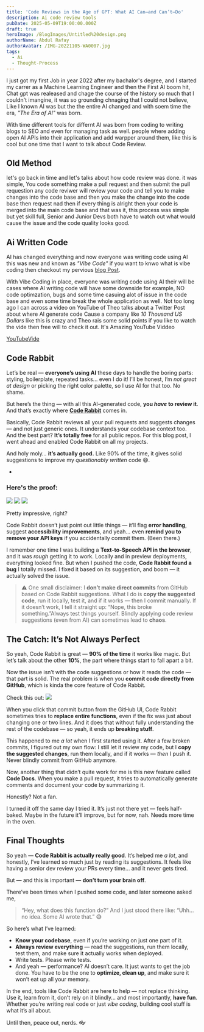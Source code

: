 ```yaml
---
title: 'Code Reviews in the Age of GPT: What AI Can—and Can’t—Do'
description: Ai code review tools
pubDate: 2025-05-09T19:00:00.000Z
draft: true
heroImage: /BlogImages/Untitled%20design.png
authorName: Abdul Rafay
authorAvatar: /IMG-20221105-WA0007.jpg
tags:
  - Ai
  - Thought-Process
---
```


I just got my first Job in year 2022 after my bachalor's degree, and I started my carrer as a Machine Learning Engineer and then the First AI boom hit, Chat gpt was realeased and chage the course of the history so much that I couldn't imangine, it was so grounding chnaging that I could not believe, Like I known AI was but the the entire AI changed and with soem time the era, *"The Era of AI"* was born.

With time different tools for differnt AI was born from coding to writing blogs to SEO and even for managing task as well. people where adding open AI APIs into their application and add warpper around them, like this is cool but one time that I want to talk about Code Review.

## Old Method

let's go back in time and let's talks about how code review was done. it was simple, You code something make a pull request and then submit the pull requestion any code reviwer will review your code and tell you to make changes into the code base and then you make the change into the code base then request nad then if every thing is alright then your code is merged into the main code base and that was it, this process was simple but yet skill full, Senior and Junior Devs both have to watch out what would cause the issue and the code quality looks good.

## Ai Written Code

AI has changed everything and now everyone was writing code using AI this was new and known as *"Vibe Code"* if you want to knwo what is vibe coding then checkout my pervious [blog Post](/blog/rise-of-vibe-coding/).

With Vibe Coding in place, everyone was writing code using AI their will be cases where AI writing code will have some downside for example, NO code optimzation, bugs and some time casuing alot of issue in the code base and even some time break the whole application as well. Not too long ago I can across a video on YouTube of Theo talks about a Twitter Post about where AI generate code Cause a company like *10 Thousand US Dollars* like this is crazy and Theo rais some solid points if you like to watch the vide then free will to check it out. It's Amazing YouTube Viddeo

[YouTubeVide](https://www.youtube.com/embed/BnVY1NDn4Mg?si=CVHeQgKhvi3I207w)

## Code Rabbit

Let’s be real — **everyone’s using AI** these days to handle the boring parts: styling, boilerplate, repeated tasks... even I do it! I’ll be honest, I’m *not great at design* or picking the right color palette, so I use AI for that too. No shame.

But here’s the thing — with all this AI-generated code, **you *have* to review it**. And that’s exactly where **[Code Rabbit](https://www.coderabbit.ai/)** comes in.

Basically, Code Rabbit reviews all your pull requests and suggests changes — and not just generic ones. It understands your codebase context too. And the best part? **It’s totally free** for all public repos. For this blog post, I went ahead and enabled Code Rabbit on all my projects.

And holy moly… **it’s actually good.**
Like 90% of the time, it gives solid suggestions to improve my *questionably written* code 😅.

*

### Here's the proof:

![](/BlogImages/pull_request_1.webp)
![](/BlogImages/pull_request_2.webp)
![](/BlogImages/pull_request_3.webp)

Pretty impressive, right?

Code Rabbit doesn’t just point out little things — it’ll flag **error handling**, suggest **accessibility improvements**, and yeah... even **remind you to remove your API keys** if you accidentally commit them. (Been there.)

I remember one time I was building a **Text-to-Speech API in the browser**, and it was *rough* getting it to work. Locally and in preview deployments, everything looked fine. But when I pushed the code, **Code Rabbit found a bug** I totally missed. I fixed it based on its suggestion, and boom — it actually solved the issue.

> ⚠️ One small disclaimer:
> I **don’t make direct commits** from GitHub based on Code Rabbit suggestions.
> What I do is **copy the suggested code**, run it locally, test it, and if it works — then I commit manually.
> If it doesn’t work, I tell it straight up: “Nope, this broke something.”Always test things yourself. Blindly applying code review suggestions (even from AI) can sometimes lead to **chaos**.

## The Catch: It’s Not Always Perfect

So yeah, Code Rabbit is great — **90% of the time** it works like magic. But let’s talk about the other **10%**, the part where things start to fall apart a bit.

Now the issue isn’t with the code suggestions or how it reads the code — that part is solid. The real problem is when you **commit code directly from GitHub**, which is kinda the core feature of Code Rabbit.

Check this out:
![](/BlogImages/problem_1.webp)

When you click that commit button from the GitHub UI, Code Rabbit sometimes tries to **replace entire functions**, even if the fix was just about changing one or two lines. And it does that without fully understanding the rest of the codebase — so yeah, it ends up **breaking stuff**.

This happened to me *a lot* when I first started using it. After a few broken commits, I figured out my own flow:
I still let it review my code, but I **copy the suggested changes**, run them locally, and if it works — *then* I push it. Never blindly commit from GitHub anymore.

Now, another thing that didn’t quite work for me is this new feature called **Code Docs**. When you make a pull request, it tries to automatically generate comments and document your code by summarizing it.

Honestly? Not a fan.

I turned it off the same day I tried it. It’s just not there yet — feels half-baked. Maybe in the future it’ll improve, but for now, nah. Needs more time in the oven.

## Final Thoughts

So yeah — **Code Rabbit is actually really good**.
It’s helped me *a lot*, and honestly, I’ve learned so much just by reading its suggestions. It feels like having a senior dev review your PRs every time… and it never gets tired.

But — and this is important — **don’t turn your brain off**.

There’ve been times when I pushed some code, and later someone asked me,

> “Hey, what does this function do?”
> And I just stood there like:
> “Uhh… no idea. Some AI wrote that.” 😅

So here’s what I’ve learned:

* **Know your codebase**, even if you’re working on just one part of it.
* **Always review everything** — read the suggestions, run them locally, test them, and make sure it actually works when deployed.
* Write tests. Please write tests.
* And yeah — performance? AI doesn’t care. It just wants to get the job done. You have to be the one to **optimize, clean up**, and make sure it won’t eat up all your memory.

In the end, tools like Code Rabbit are here to help — not replace thinking.
Use it, learn from it, don’t rely on it blindly… and most importantly, **have fun**. Whether you’re writing real code or just *vibe coding*, building cool stuff is what it’s all about.

Until then, peace out, nerds. 👓
